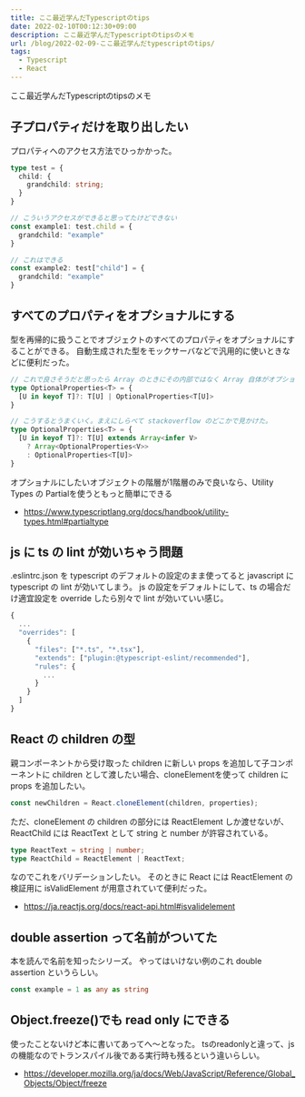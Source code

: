 ```yaml
---
title: ここ最近学んだTypescriptのtips
date: 2022-02-10T00:12:30+09:00
description: ここ最近学んだTypescriptのtipsのメモ
url: /blog/2022-02-09-ここ最近学んだtypescriptのtips/
tags:
  - Typescript
  - React
---
```


ここ最近学んだTypescriptのtipsのメモ

## 子プロパティだけを取り出したい


プロパティへのアクセス方法でひっかかった。

```typescript
type test = {
  child: {
    grandchild: string;
  }
}

// こういうアクセスができると思ってたけどできない
const example1: test.child = {
  grandchild: "example"
}

// これはできる
const example2: test["child"] = {
  grandchild: "example"
}
```

## すべてのプロパティをオプショナルにする

型を再帰的に扱うことでオブジェクトのすべてのプロパティをオプショナルにすることができる。
自動生成された型をモックサーバなどで汎用的に使いときなどに便利だった。

```typescript
// これで良さそうだと思ったら Array のときにその内部ではなく Array 自体がオプショナルになって失敗するので、
type OptionalProperties<T> = {
  [U in keyof T]?: T[U] | OptionalProperties<T[U]>
}

// こうするとうまくいく。まえにしらべて stackoverflow のどこかで見かけた。
type OptionalProperties<T> = {
  [U in keyof T]?: T[U] extends Array<infer V>
    ? Array<OptionalProperties<V>>
    : OptionalProperties<T[U]>
}
```

 オプショナルにしたいオブジェクトの階層が1階層のみで良いなら、Utility Types の Partialを使うともっと簡単にできる
 - https://www.typescriptlang.org/docs/handbook/utility-types.html#partialtype

## js に ts の lint が効いちゃう問題

.eslintrc.json を typescript のデフォルトの設定のまま使ってると javascript に typescript の lint が効いてしまう。
js の設定をデフォルトにして、ts の場合だけ適宜設定を override したら別々で lint が効いていい感じ。

```typescript
{
  ...
  "overrides": [
    {
      "files": ["*.ts", "*.tsx"],
      "extends": ["plugin:@typescript-eslint/recommended"],
      "rules": {
        ...
      }
    }
  ]
}
```

## React の children の型

親コンポーネントから受け取った children に新しい props を追加して子コンポーネントに children として渡したい場合、cloneElementを使って children に props を追加したい。

```typescript
const newChildren = React.cloneElement(children, properties);
```

ただ、cloneElement の children の部分には ReactElement しか渡せないが、ReactChild には ReactText として string と number が許容されている。

```typescript
type ReactText = string | number;
type ReactChild = ReactElement | ReactText;
```

なのでこれをバリデーションしたい。
そのときに React には ReactElement の検証用に isValidElement が用意されていて便利だった。

- https://ja.reactjs.org/docs/react-api.html#isvalidelement


## double assertion って名前がついてた

本を読んで名前を知ったシリーズ。
やってはいけない例のこれ double assertion というらしい。

```typescript
const example = 1 as any as string
```

## Object.freeze()でも read only にできる

使ったことないけど本に書いてあってへ〜となった。
tsのreadonlyと違って、jsの機能なのでトランスパイル後である実行時も残るという違いらしい。

- https://developer.mozilla.org/ja/docs/Web/JavaScript/Reference/Global_Objects/Object/freeze
